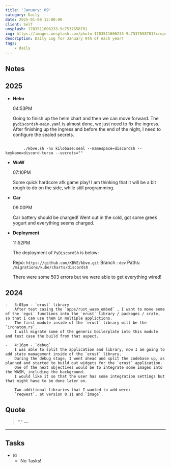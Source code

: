```yaml
---
title: 'January: 09'
category: Daily
date: 2025-01-09 12:00:00
client: Self
unsplash: 1703511606233-9c7537658701
img: https://images.unsplash.com/photo-1703511606233-9c7537658701?crop=entropy&cs=srgb&fm=jpg&ixid=MnwzNjM5Nzd8MHwxfHJhbmRvbXx8fHx8fHx8fDE2ODE3NDg2ODY&ixlib=rb-4.0.3&q=85
description: Daily Log for January 9th of each year!
tags:
    - daily
---
```




<Adsense />


## Notes

## 2025

-   **Helm**

    04:53PM

    Going to finish up the helm chart and then we can move forward.
    The `pydiscordsh-main.yaml` is almost done, we just need to fix the ingress.
    After finishing up the ingress and before the end of the night, I need to configure the sealed secrets.

```shell

        ./kbve.sh -nx kilobase:seal --namespace=discordsh --keyName=discord-turso --secrets=""

```

-   **WoW**

    07:10PM

    Some quick hardcore afk game play!
    I am thinking that it will be a bit rough to do on the side, while still programming.

-   **Car**

    09:00PM

    Car battery should be charged!
    Went out in the cold, got some greek yogurt and everything seems charged.

-   **Deployment**

    11:52PM
    
    The deployment of `PyDiscordSh` is below:
    
    Repo: `https://github.com/KBVE/kbve.git`
    Branch : `dev`
    Paths: `/migrations/kube/charts/discordsh`

    There were some 503 errors but we were able to get everything wired!


## 2024

    -   3:03pm - `erust` library
        After test casing the `apps/rust_wasm_embed` , I want to move some of the `egui` functions into the `erust` library / packages / crate, so that I can use them in multiple applictions.
        The first module inside of the `erust` library will be the `ironatom.rs`.
        I will migrate some of the generic boilerplate into this module and test case the build from that aspect.

    -   4:16pm - `debug`
        I was able to split the application and library, now I am going to add state management inside of the `erust` library.
        During the debug stage, I went ahead and split the codebase up, as planned and started to build out widgets for the `erust` application.
        One of the next objectives would be to integrate some images into the WASM, including the background.
        I would like it so that the user has some integration settings but that might have to be done later on.

        Two additional libraries that I wanted to add were:
        `reqwest`, at version 0.11 and `image`.
        

## Quote

> “.”
> — <cite></cite>

---

## Tasks

-   [x] -   No Tasks!
